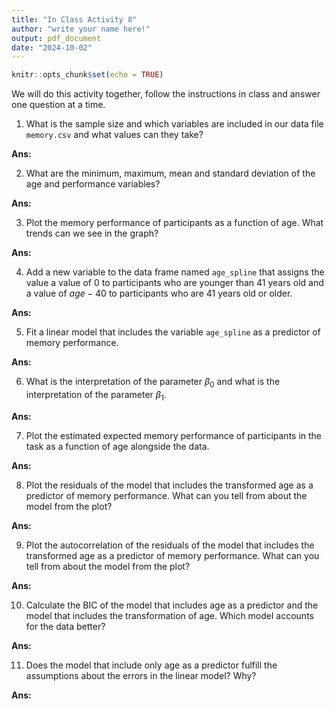 ```yaml
---
title: "In Class Activity 8"
author: "write your name here!"
output: pdf_document
date: "2024-10-02"
---
```


```r
knitr::opts_chunk$set(echo = TRUE)
```

We will do this activity together, follow the instructions in class and answer 
one question at a time.

1. What is the sample size and which variables are included in our data file 
`memory.csv` and what values can they take?

**Ans:**

2. What are the minimum, maximum, mean and standard deviation of the age and 
performance variables?

**Ans:**

3. Plot the memory performance of participants as a function of age. What 
trends can we see in the graph?

**Ans:**

4. Add a new variable to the data frame named `age_spline` that assigns the 
value a value of $0$ to participants who are younger than $41$ years old and a 
value of $age - 40$ to participants who are $41$ years old or older.

**Ans:**

5. Fit a linear model that includes the variable `age_spline` as a predictor
of memory performance.

**Ans:**

6. What is the interpretation of the parameter $\beta_0$ and what is the 
interpretation of the parameter $\beta_1$.

**Ans:**

7. Plot the estimated expected memory performance of participants in the task 
as a function of age alongside the data.

**Ans:**

8. Plot the residuals of the model that includes the transformed age as a 
predictor of memory performance. What can you tell from about the model from 
the plot?

**Ans:**

9. Plot the autocorrelation of the residuals of the  model that includes the 
transformed age as a predictor of memory performance. What can you tell from 
about the model from the plot?

**Ans:**

10. Calculate the BIC of the model that includes age as a predictor and the model
that includes the transformation of age. Which model accounts for the data 
better?

**Ans:**

11. Does the model that include only age as a predictor fulfill the 
assumptions about the errors in the linear model? Why?

**Ans:**
